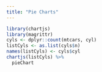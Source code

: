 ```yaml
---
title: "Pie Charts"
---
```



```r
library(chartjs)
library(magrittr)
cyls <- dplyr::count(mtcars, cyl)
listCyls <- as.list(cyls$n)
names(listCyls) <- cyls$cyl
chartjs(listCyls) %>% 
  pieChart
```

